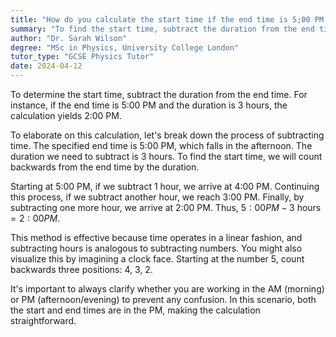 ```yaml
---
title: "How do you calculate the start time if the end time is 5;00 PM and the duration is 3 hours?"
summary: "To find the start time, subtract the duration from the end time; for example, 5;00 PM minus 3 hours equals a start time of 2;00 PM."
author: "Dr. Sarah Wilson"
degree: "MSc in Physics, University College London"
tutor_type: "GCSE Physics Tutor"
date: 2024-04-12
---
```


To determine the start time, subtract the duration from the end time. For instance, if the end time is 5:00 PM and the duration is 3 hours, the calculation yields 2:00 PM.

To elaborate on this calculation, let's break down the process of subtracting time. The specified end time is 5:00 PM, which falls in the afternoon. The duration we need to subtract is 3 hours. To find the start time, we will count backwards from the end time by the duration.

Starting at 5:00 PM, if we subtract 1 hour, we arrive at 4:00 PM. Continuing this process, if we subtract another hour, we reach 3:00 PM. Finally, by subtracting one more hour, we arrive at 2:00 PM. Thus, $5:00 PM - 3 \text{ hours} = 2:00 PM$.

This method is effective because time operates in a linear fashion, and subtracting hours is analogous to subtracting numbers. You might also visualize this by imagining a clock face. Starting at the number 5, count backwards three positions: 4, 3, 2.

It's important to always clarify whether you are working in the AM (morning) or PM (afternoon/evening) to prevent any confusion. In this scenario, both the start and end times are in the PM, making the calculation straightforward.
    